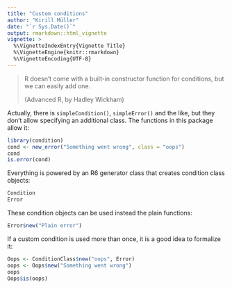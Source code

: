 ```yaml
---
title: "Custom conditions"
author: "Kirill Müller"
date: "`r Sys.Date()`"
output: rmarkdown::html_vignette
vignette: >
  %\VignetteIndexEntry{Vignette Title}
  %\VignetteEngine{knitr::rmarkdown}
  %\VignetteEncoding{UTF-8}
---
```


> R doesn’t come with a built-in constructor function for conditions, but we can easily add one.
>
> (Advanced R, by Hadley Wickham)

Actually, there is `simpleCondition()`, `simpleError()` and the like,
but they don't allow specifying an additional class.
The functions in this package allow it:

```r
library(condition)
cond <- new_error("Something went wrong", class = "oops")
cond
is.error(cond)
```

Everything is powered by an R6 generator class that creates condition class
objects:

```r
Condition
Error
```

These condition objects can be used instead the plain functions:

```r
Error$new("Plain error")
```

If a custom condition is used more than once, it is a good idea to formalize it:

```r
Oops <- ConditionClass$new("oops", Error)
oops <- Oops$new("Something went wrong")
oops
Oops$is(oops)
```
